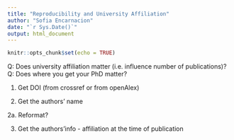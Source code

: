 ```yaml
---
title: "Reproducibility and University Affiliation"
author: "Sofia Encarnacion"
date: "`r Sys.Date()`"
output: html_document
---
```


```r
knitr::opts_chunk$set(echo = TRUE)
```

Q: Does university affiliation matter (i.e. influence number of publications)?
Q: Does where you get your PhD matter?

1. Get DOI (from crossref or from openAlex)

2. Get the authors' name

2a. Reformat?

3. Get the authors'info - affiliation at the time of publication

